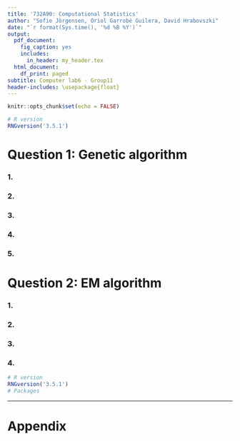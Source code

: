 ```yaml
---
title: '732A90: Computational Statistics'
author: "Sofie Jörgensen, Oriol Garrobé Guilera, David Hrabovszki"
date: "`r format(Sys.time(), '%d %B %Y')`"
output:
  pdf_document:
    fig_caption: yes
    includes:
      in_header: my_header.tex
  html_document:
    df_print: paged
subtitle: Computer lab6 - Group11
header-includes: \usepackage{float}
---
```


```r
knitr::opts_chunk$set(echo = FALSE)
```

```r
# R version
RNGversion('3.5.1')
```

# Question 1: Genetic algorithm


### 1.




### 2.




### 3.




### 4.




### 5.






# Question 2: EM algorithm


### 1.





### 2.





### 3.





### 4.








```r
# R version
RNGversion('3.5.1')
# Packages

```



----------

# Appendix

```r

```